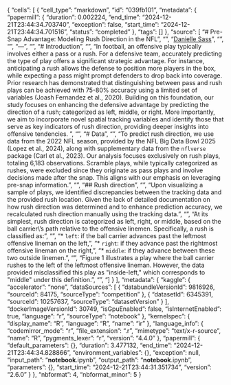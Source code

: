 {
 "cells": [
  {
   "cell_type": "markdown",
   "id": "039fb101",
   "metadata": {
    "papermill": {
     "duration": 0.002224,
     "end_time": "2024-12-21T23:44:34.703740",
     "exception": false,
     "start_time": "2024-12-21T23:44:34.701516",
     "status": "completed"
    },
    "tags": []
   },
   "source": [
    "# Pre-Snap Advantage: Modeling Rush Direction in the NFL\n",
    "\n",
    "[Danielle Sass](https://www.linkedin.com/in/danielle-sass-63a4915b/)\n",
    "\n",
    "\n",
    "---\n",
    "\n",
    "# Introduction\n",
    "\n",
    "In football, an offensive play typically involves either a pass or a rush. For a defensive team, accurately predicting the type of play offers a significant strategic advantage. For instance, anticipating a rush allows the defense to position more players in the box, while expecting a pass might prompt defenders to drop back into coverage. Prior research has demonstrated that distinguishing between pass and rush plays can be achieved with 75-80% accuracy using a limited set of variables (Joash Fernandez et al., 2020). Building on this foundation, our study focuses on enhancing the defensive advantage by predicting the direction of a rush; categorized as left, middle, or right. More importantly, we aim to incorporate novel spatial tracking variables and identify those that serve as key indicators of rush direction, providing deeper insights into offensive tendencies. \n",
    "\n",
    "# Data\n",
    "\n",
    "To predict rush direction, we use data from the 2022 NFL season, provided by the NFL Big Data Bowl 2025 (Lopez et al., 2024), along with supplementary data from the `nflverse` package (Carl et al., 2023). Our analysis focuses exclusively on rush plays, totaling 6,183 observations. Scramble plays, while typically categorized as rushes, were excluded since they originate as pass plays and involve decisions made after the snap. This aligns with our emphasis on leveraging pre-snap information.\n",
    "\n",
    "## Rush direction\n",
    "\n",
    "Upon visualizing a sample of plays, we identified discrepancies between the tracking data and the provided rush location. Given the lack of detailed documentation on how rush direction was determined and to enhance prediction accuracy, we recalculated rush direction manually using the tracking data.\n",
    "\n",
    "At its simplest, rush direction is categorized as left, right, or middle, based on the ball carrier\\'s path relative to the offensive linemen. Specifically, a rush is classified as:\n",
    "\n",
    "* `left`: if the ball carrier advances past the leftmost offensive lineman on the left,\n",
    "* `right`: if they advance past the rightmost offensive lineman on the right,\n",
    "* `middle`: if they advance between these two outside linemen.\n",
    "\n",
    "Figure 1 illustrates a play where the ball carrier rushes to the left of the leftmost offensive lineman. However, the data provided misclassified this play as \"inside-left,\" which corresponds to \"middle\" under this definition.\n",
    "\n",
    "<center>\n",
    "<img src=\"https://github.com/dsass1/nfl_bowl_2025/blob/main/images/01_run_definition.gif?raw=true\" width=\"90%\"/>\n",
    "</center>\n",
    "<center>\n",
    "Figure 1: This play shows a direct snap to T. Etienne. T. Etienne rushes left of the outside linemen.\n",
    "</center>\n",
    "\n",
    "<br>\n",
    "\n",
    "<!-- ```{r} -->\n",
    "<!-- #| label: \"fig-run\" -->\n",
    "<!-- #| fig.cap: \"This play shows a direct snap to T. Etienne. T. Etienne rushes left of the outside linemen.\" -->\n",
    "\n",
    "<!-- knitr::include_graphics(\"images/01_run_definition.gif\") -->\n",
    "<!-- ``` -->\n",
    "\n",
    "In more complex scenarios where the ball carrier does not advance past the offensive linemen or does not cross the line of scrimmage, we use the coordinates of the outside linemen at the line set to determine whether the rusher moved to the left, right, or middle relative to the linemen.\n",
    "\n",
    "## Spatial tracking variables\n",
    "\n",
    "Pre-snap data was used to build a predictive model. When rushing, a player looks for a gap created by their teammates to run through. We aim to investigate whether pre-snap player orientation and positioning offers insights into potential gap formation, which could signal the rusher\\'s intended direction.\n",
    "\n",
    "### Sequential offensive player gap \n",
    "\n",
    "Assuming the offensive and defensive players near the line of scrimmage are positioned one yard away from it, we project all players positions forward in the direction of their orientation. This adjustment aligns all players along the line of scrimmage. \n",
    "\n",
    "A gap is defined as an open space between two offensive players positioned consecutively, or between an offensive player and the sideline. Gaps are categorized as left, right, or middle based on their position relative to the outermost offensive linemen. The size of a gap is calculated as the distance between the two offensive players forming it. \n",
    "\n",
    "Figure 2 demonstrates a play with no left gaps, two middle gaps, and two right gaps. When multiple gaps exist within a region, the largest gap is selected. The sequential offensive player gap values for this play are as follows:\n",
    " \n",
    "  - `left`: 0\n",
    "  - `right`: 21.34\n",
    "  - `middle`: 1.87\n",
    "\n",
    "<!-- ```{r} -->\n",
    "<!-- #| label: \"fig-run-gap2\" -->\n",
    "<!-- #| fig-cap: \"Sequential offensive player gaps exist between players labeled 2 and 3, 4 and 5, 7 and 8, 9 and the sideline because no defenders are positioned between them.\" -->\n",
    "<!-- #| out.width: \"100%\" -->\n",
    "\n",
    "<!-- knitr::include_graphics(\"images/03_run_gap.png\") -->\n",
    "\n",
    "<!-- ``` -->\n",
    "\n",
    "<center>\n",
    "<img src=\"https://github.com/dsass1/nfl_bowl_2025/blob/main/images/03_run_gap.png?raw=true\" width=\"100%\"/>\n",
    "</center>\n",
    "<center>\n",
    "Figure 2: Sequential offensive player gaps exist between players labeled 2 and 3, 4 and 5, 7 and 8, 9 and the sideline because no defenders are positioned between them.\n",
    "</center>\n",
    "\n",
    "### Orientation gap\n",
    "\n",
    "Now considering only the offensive players near the line of scrimmage, a gap is defined as an open space between two offensive players oriented away from each other, or if the outermost player is oriented away from the sideline. If players are oriented in opposite directions the intuition is that they are trying to push the defense in opposite directions. Again, gaps are categorized as left, right, or middle based on their position relative to the outermost offensive linemen and the size of the gap is the distance between the two offensive players forming it. Figure 3 shows a left gap between the sideline and player 1; a middle gap between players 4 and 5; and a right gap between player 9 and the sideline. \n",
    "\n",
    "<!-- ```{r} -->\n",
    "<!-- #| label: \"fig-run-gap\" -->\n",
    "<!-- #| fig-cap: \"Orientation gaps (in yellow) are either between two offensive players or between an offensive player and the sideline. A negative orientation indicates the degree to which a player is angled to the left, while a positive orientation indicates the degree to which they are angled to the right.\" -->\n",
    "<!-- #| fig.show: \"hold\" -->\n",
    "\n",
    "<!-- knitr::include_graphics(\"images/02_run_gap.png\") -->\n",
    "\n",
    "<!-- rownames(run_gap_table) <- c(\"player\", \"orientation\") -->\n",
    "\n",
    "<!-- run_gap_table |> -->\n",
    "<!--   gt(rownames_to_stub = T) |> -->\n",
    "<!--   fmt_number(rows = \"player\", -->\n",
    "<!--              decimals = 0) |> -->\n",
    "<!--   fmt_number(rows = \"orientation\", -->\n",
    "<!--              decimals = 2) |> -->\n",
    "<!--   tab_header( -->\n",
    "<!--     title = \"Gaps defined by offensive player orientation at line set\", -->\n",
    "<!--     subtitle = \"Players oriented away from each other form a gap\" -->\n",
    "<!--   ) |>  -->\n",
    "<!--   tab_style( -->\n",
    "<!--     style = list( -->\n",
    "<!--       cell_fill(color = \"#F0E442\", alpha = 0.5), -->\n",
    "<!--       cell_text(weight = \"bold\") -->\n",
    "<!--       ), -->\n",
    "<!--     locations = cells_body( -->\n",
    "<!--       columns = c(2, 5, 6, 10) -->\n",
    "<!--     ) -->\n",
    "<!--   ) |> -->\n",
    "<!--   tab_options( -->\n",
    "<!--     column_labels.hidden = TRUE, -->\n",
    "<!--     heading.title.font.size = 12, -->\n",
    "<!--     heading.title.font.weight = \"bold\", -->\n",
    "<!--     heading.subtitle.font.size = 11 -->\n",
    "<!--   ) -->\n",
    "\n",
    "<!-- ``` -->\n",
    "\n",
    "\n",
    "<center>\n",
    "<img src=\"https://github.com/dsass1/nfl_bowl_2025/blob/main/images/02_run_gap.png?raw=true\" width=\"100%\"/>\n",
    "</center>\n",
    "<center>\n",
    "<img src=\"https://github.com/dsass1/nfl_bowl_2025/blob/main/images/02_run_gap_table.png?raw=true\" width=\"100%\"/>\n",
    "</center>\n",
    "<center>\n",
    "Figure 3: Orientation gaps (in yellow) are either between two offensive players or between an offensive player and the sideline. A negative orientation indicates the degree to which a player is angled to the left, while a positive orientation indicates the degree to which they are angled to the right.\n",
    "</center>\n",
    "\n",
    "\n",
    "\n",
    "### Quarterback and running back variables\n",
    "\n",
    "Additional spatial variables include the running back\\'s (RB) and quarter back\\'s (QB) orientation, the distance between the RB and QB, whether the RB is positioned to the left or right of the QB, and whether the RB was in motion or shifted pre-snap. \n",
    "\n",
    "We also incorporate the RB\\'s historical tendencies. For all games prior to the current week, we calculate the percentage of runs directed left, right, or middle by the RB. If multiple RBs participated in the play, we use the average of their tendencies. Similarly, we consider game-specific tendencies by calculating the percentage of runs to the left, right, and middle for all plays in the current game leading up to the play being analyzed.\n",
    "\n",
    "\n",
    "## Other predictor variables\n",
    "\n",
    "In addition we consider the following contextual factors: `quarter`, `down`, `yards to go`, `absolute yardline number`, `possession team`, `defensive team`, `offense formation`, `receiver alignment`, `play clock at snap`, `coverage`, `number of defenders in box`, `number or running backs`, `number of wide receivers`, and an indicator if the play was `no huddle`. For detailed descriptions of these variables, refer to the data [codebook](https://github.com/dsass1/nfl_bowl_2025/tree/main/data).\n",
    "\n",
    "# Model\n",
    "\n",
    "We employed a boosted tree model to predict a play\\'s rush direction, using v-fold cross-validation with 4 folds and 3 repeats. The data was split into a training set (weeks 1 – 6) and a testing set (weeks 7 – 9). To address the severe class imbalance in rush direction (`left`: 996; `right`: 1,133; `middle`: 2,099), we downsampled the training set to form a balanced dataset and mitigate overfitting.\n",
    "\n",
    "All variables discussed in [Spatial tracking variables] and [Other predictor variables] were included in the model. See the [Appendix] for details on tuning specifications and optimal parameters chosen. Predictions on the test dataset achieved an accuracy of 42.5%, as shown by the 830 plays predicted correct out of 1,955 plays in Figure 4.\n",
    "\n",
    "<!-- ```{r} -->\n",
    "<!-- #| label: \"fig-conf-mat\" -->\n",
    "<!-- #| fig-cap: \"Confusion matrix of prediction results.\" -->\n",
    "<!-- # Visualize confusion matrix -->\n",
    "<!-- predictions |>  -->\n",
    "<!--   conf_mat(rush_loc_calc, .pred_class_main) |>  -->\n",
    "<!--   autoplot(type = \"heatmap\") -->\n",
    "<!-- ``` -->\n",
    "\n",
    "<center>\n",
    "<img src=\"https://github.com/dsass1/nfl_bowl_2025/blob/main/images/confusion_matrix.png?raw=true\" width=\"60%\"/>\n",
    "</center>\n",
    "<center>\n",
    "Figure 4: Confusion matrix of prediction results.\n",
    "</center>\n",
    "\n",
    "<br>\n",
    "\n",
    "The low accuracy is unsurprising, as offenses are unlikely to telegraph their plays. While a naive strategy of always predicting \"middle\" could yield higher accuracy (48.6%) due to the class imbalance, such an approach would provide no insights into variable importance. The accuracy of 42.5% is certainly better than that naive approach on a balanced dataset (33.3%).\n",
    "\n",
    "To evaluate whether the novel spatial tracking variables contribute meaningful insights into rush direction, we compared our model\\'s performance to a baseline model. The baseline model, also a tuned boosted tree, was built using only the variables described in [Other predictor variables]. Its accuracy on the testing set was 38.0%.\n",
    "\n",
    "# Insights\n",
    "\n",
    "Including spatial tracking variables improves prediction accuracy by 4.5%. To better understand the impact of these variables, we examine their importance as determined by the boosted tree model.\n",
    "\n",
    "<!-- ```{r} -->\n",
    "<!-- #| label: \"tbl-vi\" -->\n",
    "<!-- #| tbl-cap: \"Top 10 significant variables from the boosted tree model.\" -->\n",
    "\n",
    "<!-- vi_table |>  -->\n",
    "<!--   select(variable = var_names, importance) |>  -->\n",
    "<!--   gt() |>  -->\n",
    "<!--   fmt_number(columns = \"importance\", -->\n",
    "<!--              decimals = 4) -->\n",
    "<!-- ``` -->\n",
    "\n",
    "<center>\n",
    "<img src=\"https://github.com/dsass1/nfl_bowl_2025/blob/main/images/vi_table.png?raw=true\" width=\"60%\"/>\n",
    "</center>\n",
    "<center>\n",
    "Table 1. Top 10 significant variables from the boosted tree model.\n",
    "</center>\n",
    "\n",
    "<br>\n",
    "\n",
    "Figure 5 explores the relationship between the percentage of time the RB on the play rushed left, right, and middle in all prior games and the rush direction of the current play. From the \"RB historical left\" plot, we observe that plays with a left rush direction tend to feature RBs with a higher median percentage of historically rushing left.\n",
    "Similar trends are evident in the \"RB historical right\" and \"RB historical middle\" plots, where RBs with higher historical percentages in those directions are more likely to rush in the corresponding direction during the current play.\n",
    "\n",
    "This pattern aligns with intuition: in a football game, power rushers often run up the middle, while shifty rushers use their speed to exploit gaps on the outside. However, it is important to note that early-season games had little to no historical data due to being the first games of the season. Incorporating data from the prior season could potentially improve prediction accuracy.\n",
    "\n",
    "<!-- ```{r} -->\n",
    "<!-- #| label: \"fig-rb-boxplot\" -->\n",
    "<!-- #| fig-cap: \"The boxplots show that a larger median gap size corresponds to the rush direction of the play.\" -->\n",
    "<!-- #| out.width: \"100%\" -->\n",
    "\n",
    "<!-- knitr::include_graphics(\"images/04_rb_boxplot.png\") -->\n",
    "\n",
    "<!-- ``` -->\n",
    "\n",
    "<center>\n",
    "<img src=\"https://github.com/dsass1/nfl_bowl_2025/blob/main/images/04_rb_boxplot.png?raw=true\" width=\"100%\"/>\n",
    "</center>\n",
    "<center>\n",
    "Figure 5: The boxplots show that a larger median gap size corresponds to the rush direction of the play.\n",
    "</center>\n",
    "\n",
    "<br>\n",
    "\n",
    "Next we examine the relationship between the normalized size of sequential offensive player gaps and rush direction, as shown in Figure 6. The \"left gap size\" plot illustrates the distribution of left gap sizes across all rush plays. Notably, plays where the rusher ran left tend to have a larger median gap size compared to plays with middle or right rush directions. Similarly, larger middle gap sizes are associated with rushes through the middle, while larger right gap sizes correspond to rushes to the right. These patterns indicate a weak but observable relationship between spatial gap size and rush direction.\n",
    "\n",
    "<!-- ```{r} -->\n",
    "<!-- #| label: \"fig-gap-boxplot\" -->\n",
    "<!-- #| fig-cap: \"The boxplots show that a larger median gap size corresponds to the rush direction of the play.\" -->\n",
    "<!-- #| out.width: \"100%\" -->\n",
    "\n",
    "<!-- knitr::include_graphics(\"images/05_gap_boxplot.png\") -->\n",
    "\n",
    "<!-- ``` -->\n",
    "\n",
    "\n",
    "<center>\n",
    "<img src=\"https://github.com/dsass1/nfl_bowl_2025/blob/main/images/05_gap_boxplot.png?raw=true\" width=\"100%\"/>\n",
    "</center>\n",
    "<center>\n",
    "Figure 6: The boxplots show that a larger median gap size corresponds to the rush direction of the play.\n",
    "</center>\n",
    "\n",
    "# Discussion\n",
    "\n",
    "We utilized a boosted tree model to predict whether the rusher on a play runs to the left, right, or middle of the offensive linemen. The inclusion of novel spatial tracking variables improved prediction accuracy over the baseline model by 4.5%. We identified a very weak relationship between gap sizes and rush direction, we also found that a running back\\'s (RB\\'s) historical tendencies have a small, yet measurable, influence on the rush location.\n",
    "\n",
    "Establishing a strong run game is critical for an offense as it helps open up the passing game, wear down the defense, and control the clock. Conversely, limiting an opponent\\'s run game makes defensive play calling and execution easier. Although the overall model accuracy of 42.5% is modest, the findings suggest that defenses should prepare for rushes in any direction and that post-snap developments may provide more actionable insights into rush direction.\n",
    "\n",
    "Future research could focus on using functional data to evaluate an RB\\'s effectiveness in rushing middle versus outside routes or on quantifying an offensive line\\'s impact through post-snap spatial gap sizes and their contributions to successful rushing plays.\n",
    "\n",
    "\n",
    "# References\n",
    "\n",
    "Carl S, Baldwin B, Sharpe L, Ho T, Edwards J (2023). \"nflverse\". [https://nflverse.nflverse.com/](https://nflverse.nflverse.com/).\n",
    "\n",
    "Joash Fernandes C, et al., (2020), \"Predicting Plays in the National Football League\". Journal of Sports Analytics 6: (1), 35 – 43. DOI: 0.3233/JSA-190348.\n",
    "\n",
    "Lopez M, Bliss T, Blake A, Mooney P, and Howard A, (2024), \"NFL Big Data Bowl 2025\". [https://kaggle.com/competitions/nfl-big-data-bowl-2025](https://kaggle.com/competitions/nfl-big-data-bowl-2025), Kaggle.\n",
    "\n",
    "\n",
    "\n",
    "# Appendix\n",
    "\n",
    "All code is available at [https://github.com/dsass1/nfl_bowl_2025](https://github.com/dsass1/nfl_bowl_2025).\n",
    "\n",
    "## Boosted tree specifications\n",
    "\n",
    "The boosted tree models were run using the \"xgboost\" engine. The following parameters were tuned to find the optimal model fit:\n",
    "\n",
    "  - number of trees (500 to 2000 over a regular grid of 4)\n",
    "  - minimum number of nodes (2 to 40 over a regular grid of 5)\n",
    "  - number of variables to try (5 to 25 over a regular grid of 5)\n",
    "  - learn rate (-5 to -0.1 on a log10 scale over a regular grid of 10)\n",
    "  \n",
    "The optimal parameters for the model results were 2,000 trees, 6 nodes minimum, 15 variables to try, and a learn rate of 0.00282. And the optimal parameters for the baseline model results were 1,500 trees, 23 nodes minimum, 15 variables to try, and a learn rate of 0.00282.\n"
   ]
  }
 ],
 "metadata": {
  "kaggle": {
   "accelerator": "none",
   "dataSources": [
    {
     "databundleVersionId": 9816926,
     "sourceId": 84175,
     "sourceType": "competition"
    },
    {
     "datasetId": 6345391,
     "sourceId": 10257637,
     "sourceType": "datasetVersion"
    }
   ],
   "dockerImageVersionId": 30749,
   "isGpuEnabled": false,
   "isInternetEnabled": true,
   "language": "r",
   "sourceType": "notebook"
  },
  "kernelspec": {
   "display_name": "R",
   "language": "R",
   "name": "ir"
  },
  "language_info": {
   "codemirror_mode": "r",
   "file_extension": ".r",
   "mimetype": "text/x-r-source",
   "name": "R",
   "pygments_lexer": "r",
   "version": "4.4.0"
  },
  "papermill": {
   "default_parameters": {},
   "duration": 3.477132,
   "end_time": "2024-12-21T23:44:34.828866",
   "environment_variables": {},
   "exception": null,
   "input_path": "__notebook__.ipynb",
   "output_path": "__notebook__.ipynb",
   "parameters": {},
   "start_time": "2024-12-21T23:44:31.351734",
   "version": "2.6.0"
  }
 },
 "nbformat": 4,
 "nbformat_minor": 5
}
